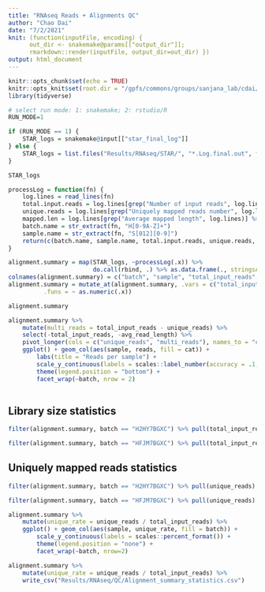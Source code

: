 ```yaml
---
title: "RNAseq Reads + Alignments QC"
author: "Chao Dai"
date: "7/2/2021"
knit: (function(inputFile, encoding) { 
      out_dir <- snakemake@params[["output_dir"]];
      rmarkdown::render(inputFile, output_dir=out_dir) })
output: html_document
---
```


```r
knitr::opts_chunk$set(echo = TRUE)
knitr::opts_knit$set(root.dir = "/gpfs/commons/groups/sanjana_lab/cdai/Neurons/")
library(tidyverse)
```

```r
# select run mode: 1: snakemake; 2: rstudio/R
RUN_MODE=1

if (RUN_MODE == 1) {
    STAR_logs = snakemake@input[["star_final_log"]]
} else {
    STAR_logs = list.files("Results/RNAseq/STAR/", "*.Log.final.out", full.names = T) %>% sort
}
```

```r
STAR_logs
```

```r
processLog = function(fn) {
    log.lines = read_lines(fn)
    total.input.reads = log.lines[grep("Number of input reads", log.lines)] %>% str_extract("[0-9]+$") %>% as.numeric
    unique.reads = log.lines[grep("Uniquely mapped reads number", log.lines)] %>% str_extract("[0-9]+$") %>% as.numeric
    mapped.len = log.lines[grep("Average mapped length", log.lines)] %>% str_extract("[0-9\\.]+$") %>% as.numeric %>% round
    batch.name = str_extract(fn, "H[0-9A-Z]+")
    sample.name = str_extract(fn, "S[012][0-9]")
    return(c(batch.name, sample.name, total.input.reads, unique.reads, mapped.len))
}
```

```r
alignment.summary = map(STAR_logs, ~processLog(.x)) %>%
                        do.call(rbind, .) %>% as.data.frame(., stringsAsFactors=F)
colnames(alignment.summary) = c("batch", "sample", "total_input_reads", "unique_reads", "avg_read_length")
alignment.summary = mutate_at(alignment.summary, .vars = c("total_input_reads", "unique_reads", "avg_read_length"),
          .funs = ~ as.numeric(.x))
```


```r
alignment.summary
```

```r
alignment.summary %>%
    mutate(multi_reads = total_input_reads - unique_reads) %>%
    select(-total_input_reads, -avg_read_length) %>%
    pivot_longer(cols = c("unique_reads", "multi_reads"), names_to = "cat", values_to ="reads") %>%
    ggplot() + geom_col(aes(sample, reads, fill = cat)) + 
        labs(title = "Reads per sample") +
        scale_y_continuous(labels = scales::label_number(accuracy = .1, scale=1e-6, suffix = "M")) +
        theme(legend.position = "bottom") +
        facet_wrap(~batch, nrow = 2)
        
```

## Library size statistics
```r
filter(alignment.summary, batch == "H2HY7BGXC") %>% pull(total_input_reads) %>% summary
```

```r
filter(alignment.summary, batch == "HFJM7BGXC") %>% pull(total_input_reads) %>% summary
```

## Uniquely mapped reads statistics

```r
filter(alignment.summary, batch == "H2HY7BGXC") %>% pull(unique_reads) %>% summary
```

```r
filter(alignment.summary, batch == "HFJM7BGXC") %>% pull(unique_reads) %>% summary
```


```r
alignment.summary %>%
    mutate(unique_rate = unique_reads / total_input_reads) %>%
    ggplot() + geom_col(aes(sample, unique_rate, fill = batch)) +
        scale_y_continuous(labels = scales::percent_format()) +
        theme(legend.position = "none") + 
        facet_wrap(~batch, nrow=2) 
```

```r
alignment.summary %>%
    mutate(unique_rate = unique_reads / total_input_reads) %>%
    write_csv("Results/RNAseq/QC/Alignment_summary_statistics.csv")
```


